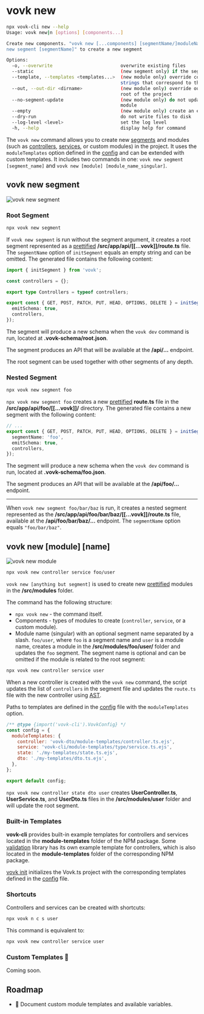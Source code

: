 
# vovk new

```sh filename="Quick CLI Ref"
npx vovk-cli new --help
Usage: vovk new|n [options] [components...]

Create new components. "vovk new [...components] [segmentName/]moduleName" to create a new module or "vovk
new segment [segmentName]" to create a new segment

Options:
  -o, --overwrite                         overwrite existing files
  --static                                (new segment only) if the segment is static
  --template, --templates <templates...>  (new module only) override config template; accepts an array of
                                          strings that correspond to the order of the components
  --out, --out-dir <dirname>              (new module only) override outDir in template file; relative to the
                                          root of the project
  --no-segment-update                     (new module only) do not update segment files when creating a new
                                          module
  --empty                                 (new module only) create an empty module
  --dry-run                               do not write files to disk
  --log-level <level>                     set the log level
  -h, --help                              display help for command
```

The `vovk new` command allows you to create new [segments](/segment) and modules (such as [controllers](/controller), [services](/service), or custom modules) in the project. It uses the `moduleTemplates` option defined in the [config](/config) and can be extended with custom templates. It includes two commands in one: `vovk new segment [segment_name]` and <nobr>`vovk new [module] [module_name_singular]`</nobr>.

## vovk new segment

<Image src={newSegmentSvg} alt="vovk new segment" className="dark:invert lg:max-w-[50%]" />

### Root Segment

```sh npm2yarn
npx vovk new segment
```

If `vovk new segment` is run without the segment argument, it creates a root segment represented as a [prettified](https://www.npmjs.com/package/prettier) **/src/app/api/[[...vovk]]/route.ts** file. The `segmentName` option of `initSegment` equals an empty string and can be omitted. The generated file contains the following content:

```ts
import { initSegment } from 'vovk';

const controllers = {};

export type Controllers = typeof controllers;

export const { GET, POST, PATCH, PUT, HEAD, OPTIONS, DELETE } = initSegment({
  emitSchema: true,
  controllers,
});
```

The segment will produce a new schema when the `vovk dev` command is run, located at **.vovk-schema/root.json**.

The segment produces an API that will be available at the **/api/...** endpoint.

The root segment can be used together with other segments of any depth.

### Nested Segment

```sh npm2yarn
npx vovk new segment foo
```

`npx vovk new segment foo` creates a new [prettified](https://www.npmjs.com/package/prettier) **route.ts** file in the **/src/app/api/foo/[[...vovk]]/** directory. The generated file contains a new segment with the following content:

```ts
// ...
export const { GET, POST, PATCH, PUT, HEAD, OPTIONS, DELETE } = initSegment({
  segmentName: 'foo',
  emitSchema: true,
  controllers,
});
```

The segment will produce a new schema when the `vovk dev` command is run, located at **.vovk-schema/foo.json**.

The segment produces an API that will be available at the **/api/foo/...** endpoint.

---

When `vovk new segment foo/bar/baz` is run, it creates a nested segment represented as the **/src/app/api/foo/bar/baz/[[...vovk]]/route.ts** file, available at the **/api/foo/bar/baz/...** endpoint. The `segmentName` option equals `"foo/bar/baz"`.

## vovk new [module] [name]

<Image src={newModuleSvg} alt="vovk new module" className="dark:invert" />

```sh npm2yarn
npx vovk new controller service foo/user
```

`vovk new [anything but segment]` is used to create new [prettified](https://www.npmjs.com/package/prettier) modules in the **/src/modules** folder.

The command has the following structure:

- `npx vovk new` - the command itself.
- Components - types of modules to create (`controller`, `service`, or a custom module).
- Module name (singular) with an optional segment name separated by a slash. `foo/user`, where `foo` is a segment name and `user` is a module name, creates a module in the **/src/modules/foo/user/** folder and updates the `foo` segment. The segment name is optional and can be omitted if the module is related to the root segment:

```sh npm2yarn
npx vovk new controller service user
```

When a new controller is created with the `vovk new` command, the script updates the list of `controllers` in the segment file and updates the `route.ts` file with the new controller using [AST](https://www.npmjs.com/package/ts-morph).

Paths to templates are defined in the [config](/config) file with the `moduleTemplates` option.

```js filename="vovk.config.mjs"
/** @type {import('vovk-cli').VovkConfig} */
const config = {
  moduleTemplates: {
    controller: 'vovk-dto/module-templates/controller.ts.ejs',
    service: 'vovk-cli/module-templates/type/service.ts.ejs',
    state: './my-templates/state.ts.ejs',
    dto: './my-templates/dto.ts.ejs',
  },
};

export default config;
```

`npx vovk new controller state dto user` creates **UserController.ts**, **UserService.ts**, and **UserDto.ts** files in the **/src/modules/user** folder and will update the root segment.

### Built-in Templates

**vovk-cli** provides built-in example templates for controllers and services located in the **module-templates** folder of the NPM package. Some [validation](/validation) library has its own example template for controllers, which is also located in the **module-templates** folder of the corresponding NPM package.

[vovk init](/init) initializes the Vovk.ts project with the corresponding templates defined in the [config](/config) file.

### Shortcuts

Controllers and services can be created with shortcuts:

```sh
npx vovk n c s user
```

This command is equivalent to:

```sh
npx vovk new controller service user
```

### Custom Templates 🚧

Coming soon.

## Roadmap

- 📝 Document custom module templates and available variables.